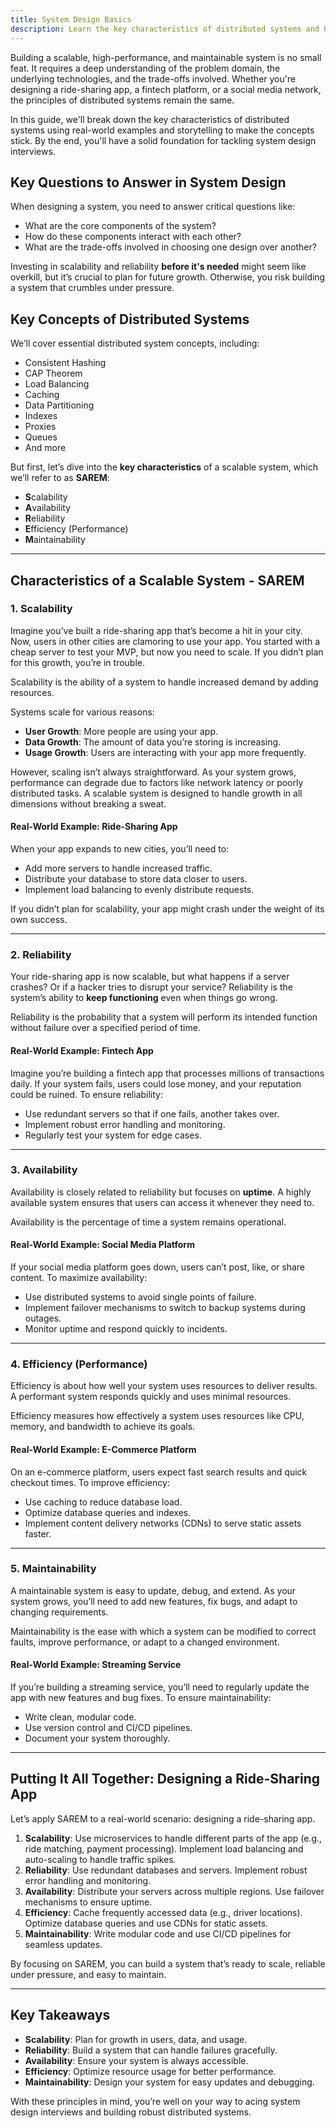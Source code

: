 ```yaml
---
title: System Design Basics
description: Learn the key characteristics of distributed systems and how to design scalable, reliable, and efficient systems for tech interviews.
---
```


Building a scalable, high-performance, and maintainable system is no small feat. It requires a deep understanding of the problem domain, the underlying technologies, and the trade-offs involved. Whether you're designing a ride-sharing app, a fintech platform, or a social media network, the principles of distributed systems remain the same.

In this guide, we'll break down the key characteristics of distributed systems using real-world examples and storytelling to make the concepts stick. By the end, you'll have a solid foundation for tackling system design interviews.

## Key Questions to Answer in System Design

When designing a system, you need to answer critical questions like:
- What are the core components of the system?
- How do these components interact with each other?
- What are the trade-offs involved in choosing one design over another?

Investing in scalability and reliability **before it's needed** might seem like overkill, but it’s crucial to plan for future growth. Otherwise, you risk building a system that crumbles under pressure.

## Key Concepts of Distributed Systems

We’ll cover essential distributed system concepts, including:
- Consistent Hashing
- CAP Theorem
- Load Balancing
- Caching
- Data Partitioning
- Indexes
- Proxies
- Queues
- And more

But first, let’s dive into the **key characteristics** of a scalable system, which we’ll refer to as **SAREM**:
- **S**calability
- **A**vailability
- **R**eliability
- **E**fficiency (Performance)
- **M**aintainability

---

## Characteristics of a Scalable System - SAREM

### 1. Scalability
Imagine you’ve built a ride-sharing app that’s become a hit in your city. Now, users in other cities are clamoring to use your app. You started with a cheap server to test your MVP, but now you need to scale. If you didn’t plan for this growth, you’re in trouble.

<Callout title="In a Nutshell">
Scalability is the ability of a system to handle increased demand by adding resources.
</Callout>

Systems scale for various reasons:
- **User Growth**: More people are using your app.
- **Data Growth**: The amount of data you’re storing is increasing.
- **Usage Growth**: Users are interacting with your app more frequently.

However, scaling isn’t always straightforward. As your system grows, performance can degrade due to factors like network latency or poorly distributed tasks. A scalable system is designed to handle growth in all dimensions without breaking a sweat.

#### Real-World Example: Ride-Sharing App
When your app expands to new cities, you’ll need to:
- Add more servers to handle increased traffic.
- Distribute your database to store data closer to users.
- Implement load balancing to evenly distribute requests.

If you didn’t plan for scalability, your app might crash under the weight of its own success.

---

### 2. Reliability
Your ride-sharing app is now scalable, but what happens if a server crashes? Or if a hacker tries to disrupt your service? Reliability is the system’s ability to **keep functioning** even when things go wrong.

<Callout title="In a Nutshell">
Reliability is the probability that a system will perform its intended function without failure over a specified period of time.
</Callout>

#### Real-World Example: Fintech App
Imagine you’re building a fintech app that processes millions of transactions daily. If your system fails, users could lose money, and your reputation could be ruined. To ensure reliability:
- Use redundant servers so that if one fails, another takes over.
- Implement robust error handling and monitoring.
- Regularly test your system for edge cases.

---

### 3. Availability
Availability is closely related to reliability but focuses on **uptime**. A highly available system ensures that users can access it whenever they need to.

<Callout title="In a Nutshell">
Availability is the percentage of time a system remains operational.
</Callout>

#### Real-World Example: Social Media Platform
If your social media platform goes down, users can’t post, like, or share content. To maximize availability:
- Use distributed systems to avoid single points of failure.
- Implement failover mechanisms to switch to backup systems during outages.
- Monitor uptime and respond quickly to incidents.

---

### 4. Efficiency (Performance)
Efficiency is about how well your system uses resources to deliver results. A performant system responds quickly and uses minimal resources.

<Callout title="In a Nutshell">
Efficiency measures how effectively a system uses resources like CPU, memory, and bandwidth to achieve its goals.
</Callout>

#### Real-World Example: E-Commerce Platform
On an e-commerce platform, users expect fast search results and quick checkout times. To improve efficiency:
- Use caching to reduce database load.
- Optimize database queries and indexes.
- Implement content delivery networks (CDNs) to serve static assets faster.

---

### 5. Maintainability
A maintainable system is easy to update, debug, and extend. As your system grows, you’ll need to add new features, fix bugs, and adapt to changing requirements.

<Callout title="In a Nutshell">
Maintainability is the ease with which a system can be modified to correct faults, improve performance, or adapt to a changed environment.
</Callout>

#### Real-World Example: Streaming Service
If you’re building a streaming service, you’ll need to regularly update the app with new features and bug fixes. To ensure maintainability:
- Write clean, modular code.
- Use version control and CI/CD pipelines.
- Document your system thoroughly.

---

## Putting It All Together: Designing a Ride-Sharing App

Let’s apply SAREM to a real-world scenario: designing a ride-sharing app.

1. **Scalability**: Use microservices to handle different parts of the app (e.g., ride matching, payment processing). Implement load balancing and auto-scaling to handle traffic spikes.
2. **Reliability**: Use redundant databases and servers. Implement robust error handling and monitoring.
3. **Availability**: Distribute your servers across multiple regions. Use failover mechanisms to ensure uptime.
4. **Efficiency**: Cache frequently accessed data (e.g., driver locations). Optimize database queries and use CDNs for static assets.
5. **Maintainability**: Write modular code and use CI/CD pipelines for seamless updates.

By focusing on SAREM, you can build a system that’s ready to scale, reliable under pressure, and easy to maintain.

---

## Key Takeaways
- **Scalability**: Plan for growth in users, data, and usage.
- **Reliability**: Build a system that can handle failures gracefully.
- **Availability**: Ensure your system is always accessible.
- **Efficiency**: Optimize resource usage for better performance.
- **Maintainability**: Design your system for easy updates and debugging.

With these principles in mind, you’re well on your way to acing system design interviews and building robust distributed systems.